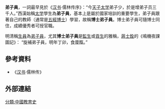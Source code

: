 '''弟子員'''，一詞最早見於《[[汉书|汉书]]·儒林传序》：“今[[天子|天子]][[太学|太学]]弟子少，於是增弟子员三千人。”西漢始稱[[太学|太学]]學生為'''弟子員'''，基本上是屬於國家培訓的重要學生，弟子員跟著自己的教師（通常是[[五經博士|五經博士]]）學習，故稱'''博士弟子員'''。博士弟子員可隨博士同住，成績優秀者可授官職。

明清稱[[生員|生員]]為[[弟子員|弟子員]]，尤其'''博士弟子員'''是[[監生|監生]]或[[貢生|貢生]]的雅稱，[[蔣士銓|蔣士銓]]的《鳴機夜課圖記》： “旋補弟子員，明年丁卯，食廩餼。”

==參考資料==
*《[[汉书|汉书]]·儒林传》

==外部連結==
{{Wikisource further reading}}
[[分類:中國教育史|分類:中國教育史]]